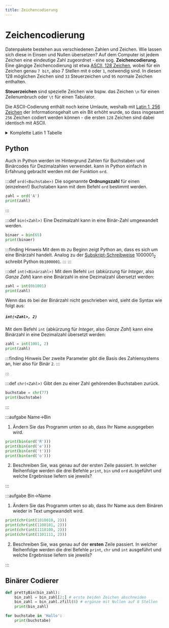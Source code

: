 ```yaml
---
title: Zeichencodierung
---
```



# Zeichencodierung

Datenpakete bestehen aus verschiedenen Zahlen und Zeichen. Wie lassen sich diese in Einsen und Nullen übersetzen? Auf dem Computer ist jedem Zeichen eine eindeutige Zahl zugeordnet - eine sog. **Zeichencodierung**. Eine gängige Zeichencodierung ist etwa [ASCII, 128 Zeichen](https://de.wikipedia.org/wiki/American_Standard_Code_for_Information_Interchange), wobei für ein Zeichen genau `7 bit`, also 7 Stellen mit `0` oder `1`, notwendig sind. In diesen 128 möglichen Zeichen sind `33` Steuerzeichen und `95` normale Zeichen enthalten.

**Steuerzeichen** sind spezielle Zeichen wie bspw. das Zeichen `\n` für einen Zeilenumbruch oder `\t` für einen Tabulator.

Die ASCII-Codierung enthält noch keine Umlaute, weshalb mit [Latin 1, 256 Zeichen](https://de.wikipedia.org/wiki/ISO_8859-1) der Informationsgehalt um ein Bit erhöht wurde, so dass insgesamt `256` Zeichen codiert werden können - die ersten `128` Zeichen sind dabei identisch mit ASCII.

<Latin1Sample />

<details className="small-table" ><summary>Komplette Latin 1 Tabelle</summary>
<Latin1Table />
</details>

## Python

Auch in Python werden im Hintergrund Zahlen für Buchstaben und Binärcodes für Dezimalzahlen verwendet.  kann in Python einfach in Erfahrung gebracht werden mit der Funktion `ord`.

:::def `ord(<Buchstabe>)`
Die sogenannte **Ordnungszahl** für einen (einzelnen!) Buchstaben kann mit dem Befehl `ord` bestimmt werden.
```py live_py slim
zahl = ord('A')
print(zahl)
```
:::

:::def `bin(<Zahl>)`
Eine Dezimalzahl kann in eine Binär-Zahl umgewandelt werden.
```py live_py slim
binaer = bin(65)
print(binaer)
```

:::finding Hinweis
Mit dem `0b` zu Beginn zeigt Python an, dass es sich um eine Binärzahl handelt. Analog zu der [Subskript-Schreibweise](03-Zeichencodierung.mdx#hinweis-subskript) $1000001_2$ schreibt Python `0b1000001`.
:::
:::

:::def `int(<Binärzahl>)`
Mit dem Befehl `int` (abkürzung für *Integer*, also *Ganze Zahl*) kann eine Binärzahl in eine Dezimalzahl übersetzt werden:
```py live_py slim
zahl = int(0b1001)
print(zahl)
```

Wenn das `0b` bei der Binärzahl nicht geschrieben wird, sieht die Syntax wie folgt aus:

<h5 className="admonition-heading">

`int(<Zahl>, 2)`

</h5>

Mit dem Befehl `int` (abkürzung für *Integer*, also *Ganze Zahl*) kann eine Binärzahl in eine Dezimalzahl übersetzt werden:

```py live_py slim
zahl = int(1001, 2)
print(zahl)
```
:::finding Hinweis
Der zweite Parameter gibt die Basis des Zahlensystems an, hier also für Binär `2`.
:::

:::

:::def `chr(<Zahl>)`
Gibt den zu einer Zahl gehörenden Buchstaben zurück.
```py live_py slim
buchstabe = chr(77)
print(buchstabe)
```
:::

:::aufgabe Name->Bin
1. Ändern Sie das Programm unten so ab, dass Ihr Name ausgegeben wird.
```py live_py id=0175b87a-de4f-4922-89ce-830c0eb8354d
print(bin(ord('R')))
print(bin(ord('e')))
print(bin(ord('t')))
print(bin(ord('o')))
```
2. Beschreiben Sie, was genau auf der ersten Zeile passiert. In welcher Reihenfolge werden die drei Befehle `print`, `bin` und `ord` ausgeführt und welche Ergebnisse liefern sie jeweils?

<Answer type="text" webKey="e8b2befe-3923-4885-8c8d-4c0d53b298ee" />

:::


:::aufgabe Bin->Name
1. Ändern Sie das Programm unten so ab, dass Ihr Name aus dem Binären wieder in Text umgewandelt wird.

```py live_py id=5febc4d8-7905-4812-a34d-c8414e7fa4f8
print(chr(int(1010010, 2)))
print(chr(int(1100101, 2)))
print(chr(int(1110100, 2)))
print(chr(int(1101111, 2)))
```

2. Beschreiben Sie, was genau auf der **ersten** Zeile passiert. In welcher Reihenfolge werden die drei Befehle `print`, `chr` und `int` ausgeführt und welche Ergebnisse liefern sie jeweils?

<Answer type="text" webKey="dbc5df1d-6e84-4160-b108-8f66a35f7234" />
:::

## Binärer Codierer

```py live_py id=a69f1738-3ea7-4644-8e25-4569ec6eebe7
def prettyBin(bin_zahl):
    bin_zahl = bin_zahl[2:] # erste beiden Zeichen abschneiden
    bin_zahl = bin_zahl.zfill(8) # ergänze mit Nullen auf 8 Stellen
    print(bin_zahl)

for buchstabe in 'Hallo':
    print(buchstabe)
```
